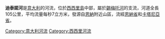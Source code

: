 '''迪泰諾河'''是[[意大利|意大利]]的河流，位於[[西西里島|西西里島]]中部，屬於[[錫梅托河|錫梅托河]]的支流，河道全長105公里，平均流量每秒7立方米，發源自[[恩納|恩納]]附近山區，流經[[恩納省|恩納省]]和[[卡塔尼亞

省]]。

{{Italy-geo-stub}}
[[Category:意大利河流|Category:意大利河流]]
[[Category:西西里河流|Category:西西里河流]]